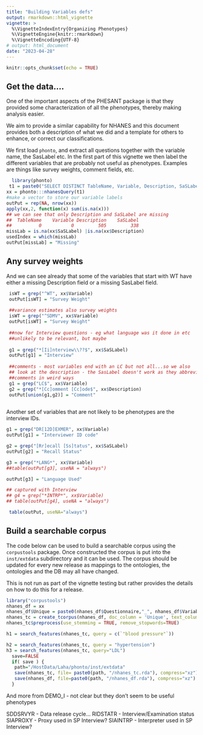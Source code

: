 ```yaml
---
title: "Building Variables defs"
output: rmarkdown::html_vignette
vignette: >
  %\VignetteIndexEntry{Organizing Phenotypes}
  %\VignetteEngine{knitr::rmarkdown}
  %\VignetteEncoding{UTF-8}
# output: html_document
date: "2023-04-28"
---
```


```r
knitr::opts_chunk$set(echo = TRUE)
```

## Get the data....
One of the important aspects of the PHESANT package is that they provided some characterization of all the phenotypes, thereby making analysis easier.

We aim to provide a similar capability for NHANES and this document provides both a description of what we did and a template for others to enhance, or correct our classifications.

We first load `phonto`, and extract all questions together with the variable name, the SasLabel etc.  In the first part of this vignette we then label the different variables that are probably not useful as phenotypes.  Examples are things like survey weights, comment fields, etc.

```r
  library(phonto)
 t1 = paste0("SELECT DISTINCT TableName, Variable, Description, SaSLabel FROM  Metadata.QuestionnaireVariables")
xx = phonto:::nhanesQuery(t1)
#make a vector to store our variable labels
outPut = rep(NA, nrow(xx))
apply(xx,2, function(x) sum(is.na(x)))
## we can see that only Description and SaSLabel are missing
##  TableName    Variable Description    SaSLabel
##          0           0         505         338
missLab = is.na(xx$SaSLabel) |is.na(xx$Description)
usedIndex = which(missLab)
outPut[missLab] = "Missing"
```

## Any survey weights


And we can see already that some of the variables that start with WT have either a missing Description field or a missing SasLabel field.
```r
 isWT = grep("^WT", xx$Variable)
 outPut[isWT] = "Survey Weight"
 
 ##variance estimates also survey weights
 isWT = grep("^SDMV", xx$Variable)
 outPut[isWT] = "Survey Weight"
 
 ##now for Interview questions - eg what language was it done in etc
 ##unlikely to be relevant, but maybe
 
 g1 = grep("*[Ii]nterview\\??$", xx$SaSLabel)
 outPut[g1] = "Interview"
 
 ##comments - most variables end with an LC but not all...so we also
 ## look at the description - the SasLabel doesn't work as they abbreviate
 ##comments in weird ways
 g1 = grep("LC$", xx$Variable)
 g2 = grep("*[Cc]omment [Cc]ode$", xx$Description)
 outPut[union(g1,g2)] = "Comment"
 
```

Another set of variables that are not likely to be phenotypes are the interview IDs.

```r
g1 = grep("DR[12D]EXMER", xx$Variable)
outPut[g1] = "Interviewer ID code"

g2 = grep("[Rr]ecall [Ss]tatus", xx$SaSLabel)
outPut[g2] = "Recall Status"

g3 = grep("*LANG*", xx$Variable)
##table(outPut[g3], useNA = "always")

outPut[g3] = "Language Used"

## captured with Interview
## g4 = grep("*INTRP*", xx$Variable)
## table(outPut[g4], useNA = "always")
```


```r
 table(outPut, useNA="always")
```

## Build a searchable corpus

The code below can be used to build a searchable corpus using the `corpustools` package.  Once constructed the corpus is put into the `inst/extdata` subdirectory and it can be used.  The corpus should be updated for every new release as mappings to the ontologies, the ontologies and the DB may all have changed.

This is not run as part of the vignette testing but rather provides the details on how to do this for a release.

```r
library("corpustools")
nhanes_df = xx
nhanes_df$Unique = paste0(nhanes_df$Questionnaire,"_", nhanes_df$Variable)
nhanes_tc = create_tcorpus(nhanes_df, doc_column = 'Unique', text_columns = 'Description')
nhanes_tc$preprocess(use_stemming = TRUE, remove_stopwords=TRUE)

h1 = search_features(nhanes_tc, query = c(`"blood pressure"`))

h2 = search_features(nhanes_tc, query = "hypertension")
h3 = search_features(nhanes_tc, query="LDL")
  save=FALSE
  if( save ) {
   path="/HostData/Laha/phonto/inst/extdata"
   save(nhanes_tc, file= paste0(path, "/nhanes_tc.rda"), compress="xz")
   save(nhanes_df, file=paste0(path, "/nhanes_df.rda"), compress="xz")
  }


```
 And more from DEMO_I - not clear but they don't seem to be useful phenotypes

 SDDSRVYR - Data release cycle...
 RIDSTATR - Interview/Examination status
 SIAPROXY - Proxy used in SP Interview?
 SIAINTRP - Interpreter used in SP Interview?

